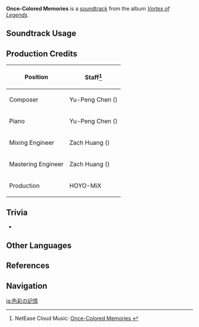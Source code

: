 {{Soundtrack Infobox
|image          = Vortex of Legends.png
|album          = Vortex of Legends
|disc           =
|number         = 16
|featured       =
|featured2      =
|featured3      =
|featured_disc  =
|featured_disc2 =
|featured_disc3 =
|youtube_id     = igwxcjh07zg
|spotify_id     = 0DJkgqEJNcIVLdHNHJ1Ytk
|previous       = Finale of the Snowtomb
|next           = Moonlike Smile

}}
'''Once-Colored Memories''' is a [[soundtrack]] from the album ''[[Vortex of Legends]]''.

==Soundtrack Usage==
{{Soundtrack Usage
|location = Dragonspine//night; near [[Cryo Hypostasis]]
}}

==Production Credits==
{| class="wikitable"
! Position
! Staff<ref>NetEase Cloud Music: [https://music.163.com/#/song?id=1833806441 Once-Colored Memories {{zh|色彩的记忆}}]</ref>
|-
! Composer
| Yu-Peng Chen ({{zh|陈致逸}})
|-
! Piano
| Yu-Peng Chen ({{zh|陈致逸}})
|-
! Mixing Engineer
| Zach Huang ({{zh|黄巍}})
|-
! Mastering Engineer
| Zach Huang ({{zh|黄巍}})
|-
! Production
| HOYO-MiX
|}

==Trivia==
* {{Transclude|Fragile Fantasy|FragileTheme|section=1}}

==Other Languages==
{{Other Languages
|en      = Once-Colored Memories
|zhs     = 色彩的记忆
|zhs_rm  = Sècǎi de Jìyì
|zht     = 色彩的記憶
|zht_rm  = Sècǎi de Jìyì
|zh_tl   = 
|ja      = 色彩の記憶
|ja_rm   = Shikisai no Kioku
|ja_tl   = 
}}

==References==
{{Reflist}}

==Navigation==
{{Soundtrack Navbox|Vortex of Legends}}

[[ja:色彩の記憶]]